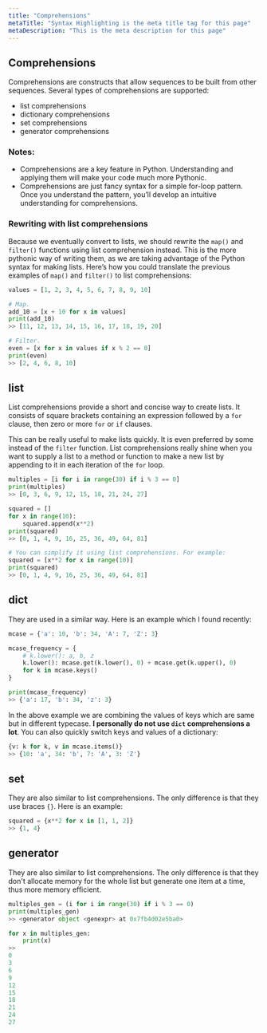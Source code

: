 ```yaml
---
title: "Comprehensions"
metaTitle: "Syntax Highlighting is the meta title tag for this page"
metaDescription: "This is the meta description for this page"
---
```



## Comprehensions

Comprehensions are constructs that allow sequences to be built from other sequences. Several types of comprehensions are supported:

- list comprehensions
- dictionary comprehensions
- set comprehensions
- generator comprehensions

### Notes:
- Comprehensions are a key feature in Python. Understanding and applying them will make your code much more Pythonic.
- Comprehensions are just fancy syntax for a simple for-loop pattern. Once you understand the pattern, you’ll develop an intuitive understanding for comprehensions.

### Rewriting with list comprehensions
Because we eventually convert to lists, we should rewrite the `map()` and `filter()` functions using list comprehension instead. This is the more pythonic way of writing them, as we are taking advantage of the Python syntax for making lists. Here’s how you could translate the previous examples of `map()` and `filter()` to list comprehensions:


```python
values = [1, 2, 3, 4, 5, 6, 7, 8, 9, 10]

# Map.
add_10 = [x + 10 for x in values]
print(add_10)
>> [11, 12, 13, 14, 15, 16, 17, 18, 19, 20]

# Filter.
even = [x for x in values if x % 2 == 0]
print(even)
>> [2, 4, 6, 8, 10]
```

## list

List comprehensions provide a short and concise way to create lists. It consists of square brackets containing an expression followed by a `for` clause, then zero or more `for` or `if` clauses.

This can be really useful to make lists quickly. It is even preferred by some instead of the `filter` function. List comprehensions really shine when you want to supply a list to a method or function to make a new list by appending to it in each iteration of the `for` loop.
```python
multiples = [i for i in range(30) if i % 3 == 0]
print(multiples)
>> [0, 3, 6, 9, 12, 15, 18, 21, 24, 27]

squared = []
for x in range(10):
    squared.append(x**2)
print(squared)
>> [0, 1, 4, 9, 16, 25, 36, 49, 64, 81]

# You can simplify it using list comprehensions. For example:    
squared = [x**2 for x in range(10)]
print(squared)
>> [0, 1, 4, 9, 16, 25, 36, 49, 64, 81]
```

## dict
They are used in a similar way. Here is an example which I found recently:
```python
mcase = {'a': 10, 'b': 34, 'A': 7, 'Z': 3}

mcase_frequency = {
    # k.lower(): a, b, z
    k.lower(): mcase.get(k.lower(), 0) + mcase.get(k.upper(), 0)
    for k in mcase.keys()
}

print(mcase_frequency)
>> {'a': 17, 'b': 34, 'z': 3}
```
In the above example we are combining the values of keys which are same but in different typecase. **I personally do not use `dict` comprehensions a lot**. You can also quickly switch keys and values of a dictionary:
```python
{v: k for k, v in mcase.items()}
>> {10: 'a', 34: 'b', 7: 'A', 3: 'Z'}
```
## set
They are also similar to list comprehensions. The only difference is that they use braces `{}`. Here is an example:
```python
squared = {x**2 for x in [1, 1, 2]}
>> {1, 4}
```
## generator

They are also similar to list comprehensions. The only difference is that they don't allocate memory for the whole list but generate one item at a time, thus more memory efficient.
```python
multiples_gen = (i for i in range(30) if i % 3 == 0)
print(multiples_gen)
>> <generator object <genexpr> at 0x7fb4d02e5ba0>

for x in multiples_gen:
    print(x)
>>
0
3
6
9
12
15
18
21
24
27
```
